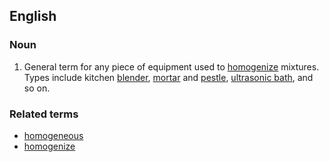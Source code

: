 ==English==

===Noun===
{{en-noun}}

# General term for any piece of equipment used to [[homogenize]] mixtures. Types include kitchen [[blender]], [[mortar]] and [[pestle]], [[ultrasonic bath]], and so on.

===Related terms===
*[[homogeneous]]
*[[homogenize]]